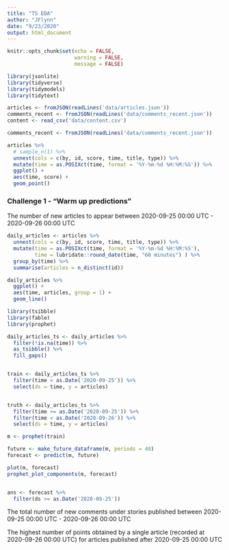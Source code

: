 ```yaml
---
title: "TS EDA"
author: "JFlynn"
date: "9/23/2020"
output: html_document
---
```



```r

knitr::opts_chunk$set(echo = FALSE,
                      warning = FALSE, 
                      message = FALSE)

```

```r

library(jsonlite)
library(tidyverse)
library(tidymodels)
library(tidytext)

```


```r


articles <- fromJSON(readLines('data/articles.json'))
comments_recent <- fromJSON(readLines('data/comments_recent.json'))
content <- read_csv('data/content.csv')

comments_recent <- fromJSON(readLines('data/comments_recent.json'))

```




```r

articles %>% 
  # sample_n(1) %>% 
  unnest(cols = c(by, id, score, time, title, type)) %>% 
  mutate(time = as.POSIXct(time, format = '%Y-%m-%d %H:%M:%S')) %>% 
  ggplot() + 
  aes(time, score) + 
  geom_point()


```


### Challenge 1 - “Warm up predictions”

The number of new articles to appear between 2020-09-25 00:00 UTC - 2020-09-26 00:00 UTC

```r

daily_articles <- articles %>% 
  unnest(cols = c(by, id, score, time, title, type)) %>% 
  mutate(time = as.POSIXct(time, format = '%Y-%m-%d %H:%M:%S'), 
         time = lubridate::round_date(time, "60 minutes") ) %>% 
  group_by(time) %>% 
  summarise(articles = n_distinct(id))

```

```r

daily_articles %>% 
  ggplot() + 
  aes(time, articles, group = 1) + 
  geom_line()

```


```r

library(tsibble)
library(fable)
library(prophet)

daily_articles_ts <- daily_articles %>% 
  filter(!is.na(time)) %>% 
  as_tsibble() %>% 
  fill_gaps()



```

```r

train <- daily_articles_ts %>% 
  filter(time < as.Date('2020-09-25')) %>% 
  select(ds = time, y = articles)


truth <- daily_articles_ts %>% 
  filter(time >= as.Date('2020-09-25')) %>% 
  filter(time < as.Date('2020-09-26')) %>% 
  select(ds = time, y = articles)

```


```r

m <- prophet(train)

future <- make_future_dataframe(m, periods = 48)
forecast <- predict(m, future)

plot(m, forecast)
prophet_plot_components(m, forecast)


ans <- forecast %>% 
  filter(ds >= as.Date('2020-09-25'))

```


The total number of new comments under stories published between 2020-09-25 00:00 UTC - 2020-09-26 00:00 UTC

The highest number of points obtained by a single article (recorded at 2020-09-26 00:00 UTC) for articles published after 2020-09-25 00:00 UTC







